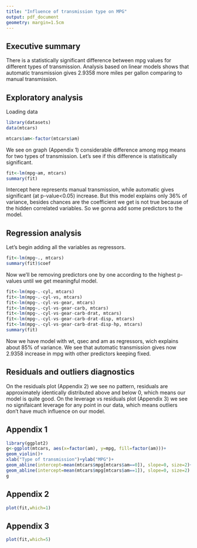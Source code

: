 ```yaml
---
title: "Influence of transmission type on MPG"
output: pdf_document
geometry: margin=1.5cm
---
```

Executive summary
-------------
There is a statistically significant difference between mpg values for different types of transmission. Analysis based on linear models shows that automatic transmission gives 2.9358 more miles per gallon comparing to manual transmission.

Exploratory analysis
------------------------
Loading data
```r
library(datasets)
data(mtcars)

mtcars$am<-factor(mtcars$am)
```
We see on graph (Appendix 1) considerable difference among mpg means for two types of transmission.
Let's see if this difference is statisitically significant.
```r
fit<-lm(mpg~am, mtcars)
summary(fit)
```
Intercept here represents manual transmission, while automatic gives significant (at p-value<0.05) increase.
But this model explains only 36% of variance, besides chances are the coefficient we get is not true because of the hidden correlated variables. So we gonna add some predictors to the model.

Regression analysis
-------------------
Let's begin adding all the variables as regressors.
```r
fit<-lm(mpg~., mtcars)
summary(fit)$coef
```
Now we'll be removing predictors one by one according to the highest p-values until we get meaningful model.
```r
fit<-lm(mpg~.-cyl, mtcars)
fit<-lm(mpg~.-cyl-vs, mtcars)
fit<-lm(mpg~.-cyl-vs-gear, mtcars)
fit<-lm(mpg~.-cyl-vs-gear-carb, mtcars)
fit<-lm(mpg~.-cyl-vs-gear-carb-drat, mtcars)
fit<-lm(mpg~.-cyl-vs-gear-carb-drat-disp, mtcars)
fit<-lm(mpg~.-cyl-vs-gear-carb-drat-disp-hp, mtcars)
summary(fit)
```
Now we have model with wt, qsec and am as regressors, wich explains about 85% of variance.
We see that automatic transmission gives now 2.9358 increase in mpg with other predictors keeping fixed.

Residuals and outliers diagnostics
---------------------------
On the residuals plot (Appendix 2) we see no pattern, residuals are approximately identically distributed above and below 0, which means our model is quite good.
On the leverage vs residuals plot (Appendix 3) we see no signifaicant leverage for any point in our data, which means outliers don't have much influence on our model.

Appendix 1
--------------
```r
library(ggplot2)
g<-ggplot(mtcars, aes(x=factor(am), y=mpg, fill=factor(am)))+
geom_violin()+
xlab("Type of transmission")+ylab("MPG")+
geom_abline(intercept=mean(mtcars$mpg[mtcars$am==0]), slope=0, size=2)+
geom_abline(intercept=mean(mtcars$mpg[mtcars$am==1]), slope=0, size=2)
g
```
\newpage 

Appendix 2
--------------
```r
plot(fit,which=1)
```
\newpage

Appendix 3
--------------
```r
plot(fit,which=5)
```